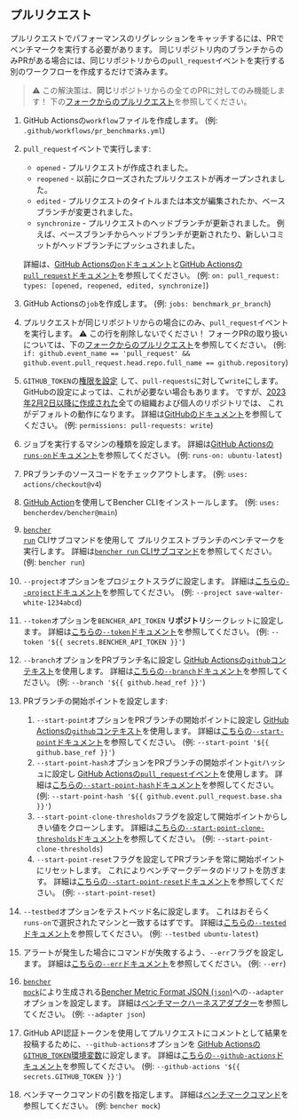 
## プルリクエスト

プルリクエストでパフォーマンスのリグレッションをキャッチするには、PRでベンチマークを実行する必要があります。
同じリポジトリ内のブランチからのみPRがある場合には、同じリポジトリからの`pull_request`イベントを実行する別のワークフローを作成するだけで済みます。

> ⚠️ この解決策は、**同じ**リポジトリからの全てのPRに対してのみ機能します！
> 下の[フォークからのプルリクエスト][pull requests from forks]を参照してください。

<PullRequestsCode />

1. GitHub Actionsの`workflow`ファイルを作成します。
   (例: `.github/workflows/pr_benchmarks.yml`)
2. `pull_request`イベントで実行します:
   - `opened` - プルリクエストが作成されました。
   - `reopened` - 以前にクローズされたプルリクエストが再オープンされました。
   - `edited` - プルリクエストのタイトルまたは本文が編集されたか、ベースブランチが変更されました。
   - `synchronize` - プルリクエストのヘッドブランチが更新されました。
   例えば、ベースブランチからヘッドブランチが更新されたり、新しいコミットがヘッドブランチにプッシュされました。

   詳細は、[GitHub Actionsの`on`ドキュメント][github actions on]と[GitHub Actionsの`pull_request`ドキュメント][github action pull_request]を参照してください。
   (例: `on: pull_request: types: [opened, reopened, edited, synchronize]`)
3. GitHub Actionsの`job`を作成します。
   (例: `jobs: benchmark_pr_branch`)
4. プルリクエストが同じリポジトリからの場合にのみ、`pull_request`イベントを実行します。
   ⚠️ この行を削除しないでください！
   フォークPRの取り扱いについては、下の[フォークからのプルリクエスト][pull requests from forks]を参照してください。
   (例: `if: github.event_name == 'pull_request' && github.event.pull_request.head.repo.full_name == github.repository`)
5. `GITHUB_TOKEN`の[権限を設定][github token permissions]
   して、`pull-requests`に対して`write`にします。
   GitHubの設定によっては、これが必要ない場合もあります。
   ですが、[2023年2月2日以降に作成された][github token read only]全ての組織および個人のリポジトリでは、
   これがデフォルトの動作になります。
   詳細は[GitHubのドキュメント][github token permissions security]を参照してください。
   (例: `permissions: pull-requests: write`)
6. ジョブを実行するマシンの種類を設定します。
   詳細は[GitHub Actionsの`runs-on`ドキュメント][github actions runs-on]を参照してください。
   (例: `runs-on: ubuntu-latest`)
7. PRブランチのソースコードをチェックアウトします。
   (例: `uses: actions/checkout@v4`)
8. [GitHub Action][bencher cli github action]を使用してBencher CLIをインストールします。
   (例: `uses: bencherdev/bencher@main`)
9. <code><a href="/ja/docs/explanation/bencher-run/">bencher run</a></code> CLIサブコマンドを使用して
   プルリクエストブランチのベンチマークを実行します。
   詳細は[`bencher run` CLIサブコマンド][bencher run]を参照してください。
   (例: `bencher run`)
10. `--project`オプションをプロジェクトスラグに設定します。
    詳細は[こちらの`--project`ドキュメント][project option]を参照してください。
    (例: `--project save-walter-white-1234abcd`)
11. `--token`オプションを`BENCHER_API_TOKEN` **リポジトリ**シークレットに設定します。
    詳細は[こちらの`--token`ドキュメント][token option]を参照してください。
    (例: `--token '${{ secrets.BENCHER_API_TOKEN }}'`)
12. `--branch`オプションをPRブランチ名に設定し
    [GitHub Actionsの`github`コンテキスト][github actions context]を使用します。
    詳細は[こちらの`--branch`ドキュメント][branch option]を参照してください。
    (例: `--branch '${{ github.head_ref }}'`)
13. PRブランチの開始ポイントを設定します:
    1. `--start-point`オプションをPRブランチの開始ポイントに設定し
    [GitHub Actionsの`github`コンテキスト][github actions context]を使用します。
    詳細は[こちらの`--start-point`ドキュメント][start point]を参照してください。
    (例: `--start-point '${{ github.base_ref }}'`)
    2. `--start-point-hash`オプションをPRブランチの開始ポイント`git`ハッシュに設定し
    [GitHub Actionsの`pull_request`イベント][github action pull_request]を使用します。
    詳細は[こちらの`--start-point-hash`ドキュメント][start point hash]を参照してください。
    (例: `--start-point-hash '${{ github.event.pull_request.base.sha }}'`)
    3. `--start-point-clone-thresholds`フラグを設定して開始ポイントからしきい値をクローンします。
    詳細は[こちらの`--start-point-clone-thresholds`ドキュメント][start point clone thresholds]を参照してください。
    (例: `--start-point-clone-thresholds`)
    4. `--start-point-reset`フラグを設定してPRブランチを常に開始ポイントにリセットします。
    これによりベンチマークデータのドリフトを防ぎます。
    詳細は[こちらの`--start-point-reset`ドキュメント][start point reset]を参照してください。
    (例: `--start-point-reset`)
14. `--testbed`オプションをテストベッド名に設定します。
    これはおそらく`runs-on`で選択されたマシンと一致するはずです。
    詳細は[こちらの`--tested`ドキュメント][testbed option]を参照してください。
    (例: `--testbed ubuntu-latest`)
15. アラートが発生した場合にコマンドが失敗するよう、`--err`フラグを設定します。
   詳細は[こちらの`--err`ドキュメント][alert err]を参照してください。
   (例: `--err`)
16. <code><a href="/ja/docs/reference/bencher-metric-format/#bencher-mock">bencher mock</a></code>により生成される[Bencher Metric Format JSON (`json`)][bmf]への`--adapter`オプションを設定します。
   詳細は[ベンチマークハーネスアダプター][adapter json]を参照してください。
   (例: `--adapter json`)
17. GitHub API認証トークンを使用してプルリクエストにコメントとして結果を投稿するために、`--github-actions`オプションを
    [GitHub Actionsの`GITHUB_TOKEN`環境変数][github token]に設定します。
    詳細は[こちらの`--github-actions`ドキュメント][github actions option]を参照してください。
    (例: `--github-actions '${{ secrets.GITHUB_TOKEN }}'`)
18. ベンチマークコマンドの引数を指定します。
    詳細は[ベンチマークコマンド][command argument]を参照してください。
    (例: `bencher mock`)

<PullRequestsClosed />

[github actions on]: https://docs.github.com/ja/actions/using-workflows/workflow-syntax-for-github-actions#on
[github action pull_request]: https://docs.github.com/ja/webhooks/webhook-events-and-payloads#pull_request
[github token permissions]: https://docs.github.com/ja/actions/using-jobs/assigning-permissions-to-jobs#setting-the-github_token-permissions-for-a-specific-job
[github token read only]: https://github.blog/changelog/2023-02-02-github-actions-updating-the-default-github_token-permissions-to-read-only/
[github token permissions security]: https://docs.github.com/ja/actions/security-guides/automatic-token-authentication#modifying-the-permissions-for-the-github_token
[github actions runs-on]: https://docs.github.com/ja/actions/using-workflows/workflow-syntax-for-github-actions#jobsjob_idruns-on
[bencher cli github action]: https://github.com/marketplace/actions/bencher-cli
[github actions context]: https://docs.github.com/ja/actions/learn-github-actions/contexts#github-context
[github token]: https://docs.github.com/ja/actions/security-guides/automatic-token-authentication

[bencher run]: /docs/explanation/bencher-run/
[project option]: /docs/explanation/bencher-run/#--project-project
[token option]: /docs/explanation/bencher-run/#--token-token
[branch option]: /docs/explanation/branch-selection/#--branch-branch
[start point]: /docs/explanation/branch-selection/#--start-point-branch
[start point hash]: /docs/explanation/branch-selection/#--start-point-hash-hash
[start point clone thresholds]: /docs/explanation/branch-selection/#--start-point-clone-thresholds
[start point reset]: /docs/explanation/branch-selection/#--start-point-reset
[testbed option]: /docs/explanation/bencher-run/#--testbed-testbed
[alert err]: /docs/explanation/thresholds/#--err
[bmf]: /docs/reference/bencher-metric-format/
[adapter json]: /docs/explanation/adapters/#-json
[github actions option]: /docs/explanation/bencher-run/#--github-actions-github_token
[command argument]: /docs/explanation/bencher-run/#benchmark-command

[pull requests from forks]: #pull-requests-from-forks